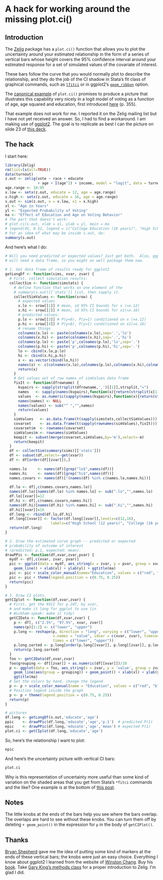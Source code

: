 A hack for working around the missing plot.ci()
===============================================

Introduction
------------

The [Zelig](http://gking.harvard.edu/zelig) package has a `plot.ci()` function that allows you to plot the uncertainty around your estimated relationship in the form of a series of vertical bars whose height covers the 95% confidence interval around your estimated response for a set of simulated values of the covariate of interest. 

These bars follow the curve that you would normally plot to describe the relationship, and they do the job of the CI shadow in Stata's fit class of graphical commands, such as [`lfitci`](http://data.princeton.edu/stata/graphics.html) or in ggplot2's [`geom_ribbon`](http://www.ats.ucla.edu/stat/r/dae/logit.htm) option. 

The [canonical example](http://rss.acs.unt.edu/Rdoc/library/Zelig/html/plot.ci.html)  of `plot.ci()` promises to produce a picture that illustrates this capability very nicely in a logit model of voting as a function of age, age squared and education, first introduced [here](http://gking.harvard.edu/files/making.pdf) (p. 355).

That example does not work for me. I reported it on the Zelig mailing list but I have not yet received an answer. So, I had to find a workaround. I am making use of [ggplot2](http://ggplot2.org/). The goal is to replicate as best I can the picture on slide 23 of [this deck](http://imai.princeton.edu/talk/files/kansas10.pdf).

The hack
--------

I start here:

```{r setUp, eval=TRUE, warning=FALSE, message=FALSE, cache=TRUE, results='hide'}
library(Zelig)
rm(list=ls(all=TRUE))
data(turnout)
z.out <- zelig(vote ~ race + educate
               + age + I(age^2) + income, model = "logit", data = turnout)
age.range <- 18:95
x.low <- setx(z.out, educate = 12, age = age.range)
x.high <- setx(z.out, educate = 16, age = age.range)
s.out <- sim(z.out, x = x.low, x1 = x.high)
xl <- "Age in Years"
yl <- "Expected Probability of Voting"
ma <- "Effect of Education and Age on Voting Behavior"
# The part that doesn't work:
# plot.ci(s.out, xlab = xl, ylab = yl, main = ma
# legend(45, 0.52, legend = c("College Education (16 years)", "High School Education (12 years)"), col = c("blue","red"), lty = c("solid"))
# For an idea of what may be inside s.out, do:
summary(s.out)
```

And here's what I do:

```{r theHack, eval=TRUE, warning=FALSE, message=FALSE, cache=TRUE, results='hide'}
# Will you need predicted or expected values? Just get both.  Also, ggplot
# will need a data frame, so you might as well package them now. 
                  
# 1. Get data frame of results ready for ggplot2
getLongDf <- function(sims, xvar, zvar) {
  # First, collect simulation results:
  collectSim <- function(simstats) {
    # define function that works on one element of the
    # summary(s.out)[['stats']] list, then sapply it.
    collectSimValues <- function(srow) {
      # expected values
      x.lo <- srow[[1]] # mean, sd 95% CI bounds for x (=x.12)
      x.hi <- srow[[2]] # mean, sd 95% CI bounds for x1(=x.16)
      # predicted values:
      p.lo <- srow[[3]] # P(y=0), P(y=1) conditioned on x (=x.12)
      p.hi <- srow[[4]] # P(y=0), P(y=1) conditioned on x1(=x.16)
      # rename things
      colnames(x.lo) <- paste(colnames(x.lo),sep='.','lo')
      colnames(x.hi) <- paste(colnames(x.hi),sep='.','hi')
      colnames(p.lo) <- paste('p',colnames(p.lo),'lo',sep='.')
      colnames(p.hi) <- paste('p',colnames(p.hi),'hi',sep='.')
      lo <- cbind(x.lo,p.lo)
      hi <- cbind(x.hi,p.hi)
      x <- as.vector(cbind(lo,hi))
      names(x) <- c(colnames(x.lo),colnames(p.lo),colnames(x.hi),colnames(p.hi))
      return(x)
    }
    # Get values out of row names of simValues data frame
    fixIt <- function(dfrowname) {
      kvpairs <- sapply(strsplit(dfrowname,',')[[1]],strsplit,"=")
      names   <- sapply(names(kvpairs),function(x){return(strsplit(x[1],"=")[[1]][1])})
      values  <- as.numeric(sapply(names(kvpairs),function(x){return(strsplit(x[1],"=")[[1]][2])}))
      names(names) <- NULL
      names(values) <- sub("^ ","",names)
      return(values)
    }
    simValues   <- as.data.frame(t(sapply(simstats,collectSimValues)))
    covarset    <- as.data.frame(t(sapply(rownames(simValues),fixIt)))
    covarset$m  <- rownames(covarset)
    simValues$m <- rownames(simValues)
    keepit <- subset(merge(covarset,simValues,by='m'),select=-m)
    return(keepit)
  } 
  df <- collectSim(summary(sims)[['stats']])  
  df <- subset(df,select=-get(xvar))
  df <- df[order(df[[zvar]]),]
  
  names.lo     <- names(df)[grep("lo$",names(df))]
  names.hi     <- names(df)[grep("hi$",names(df))]
  names.covars <- names(df)[!(names(df) %in% c(names.lo,names.hi))]
  
  df.lo <- df[,c(names.covars,names.lo)]
  names(df.lo)[names(df.lo) %in% names.lo] <- sub(".lo","",names.lo)
  df.lo[[xvar]]=12
  df.hi <- df[,c(names.covars,names.hi)]
  names(df.hi)[names(df.hi) %in% names.hi] <- sub(".hi","",names.hi)
  df.hi[[xvar]]=16
  df.long <- rbind(df.lo,df.hi)
  df.long[[xvar]] <- factor(df.long[[xvar]],levels=c(12,16),
                     labels=c("High School (12 years)", "College (16 years)"))
  return(df.long)
}

# 2. Draw the estimated curve graph -- predicted or expected
# probability of outcome of interest
# (predicted: p.1, expected: mean).  
drawPPic <- function(df,xvar,zvar,pvar) {
  mydf <- df[,c(xvar, zvar, pvar)]
  pic <- ggplot(data = mydf, aes_string(x = zvar, y = pvar, group = xvar, color = xvar)) + 
    geom_line() + xlab(xl) + ylab(yl) + ggtitle(ma)
  pic <- pic + scale_color_manual(name="Education", values = c("red", "blue"))
  pic <- pic + theme(legend.position = c(0.75, 0.25))
  return(pic)
}

# 3. Draw CI plots.
getCIplot <- function(df,xvar,zvar) {
  # First, get the 95CI for p.2d7, by xvar, 
  # and make it long for ggplot to use (in
  # Wickham-speak: make it tidy)
  getCIData <- function(df,xvar,zvar) {
    p <- df[, c("2.5%", "97.5%", xvar, zvar)]
    names(p)[1:2] <- c("lower", "upper")
    p.long <- reshape(p, direction = "long", varying = c("lower", "upper"), 
                      v.names = "value", idvar = c(xvar, zvar), timevar = "ci", 
                      times = c("lower", "upper"))
    p.long.sorted <- p.long[order(p.long[[xvar]], p.long[[zvar]], p.long$ci), ]
    return(p.long.sorted)
  }
  foo <- getCIData(df,xvar,zvar)
  foo$grouping <- df[[zvar]] + as.numeric(df[[xvar]])/10
  p <- ggplot(data = foo, aes_string(x = zvar, y = 'value', group = zvar, colour = xvar)) + 
    geom_line(aes(group = grouping)) + geom_point() + xlab(xl) + ylab(yl) + 
    ggtitle(ma)
  # Set the colors by hand, change the legend
  p <- p + scale_color_manual(name = "Education", values = c("red", "blue"))
  # Position legend inside the graph
  p <- p + theme(legend.position = c(0.75, 0.25))
  return(p)
}

# pictures
df.long <- getLongDf(s.out,'educate','age')
ppic    <- drawPPic(df.long,'educate','age','p.1')  # predicted P(1)
epic    <- drawPPic(df.long,'educate','age','mean') # expected P(1)
plot.ci <- getCIplot(df.long,'educate','age')

```

So, here's the relationship I want to plot:

```{r showEPic, echo=FALSE, eval=TRUE, warning=FALSE, message=FALSE, cache=TRUE, fig.width=7, fig.height=6}
epic
```

And here's the uncertainty picture with vertical CI bars:

```{r showPlotCI, echo=FALSE, eval=TRUE, warning=FALSE, message=FALSE, cache=TRUE, fig.width=7, fig.height=6}
plot.ci
```

Why is this representation of uncertainty more useful than some kind of variation on the shaded areas that you get from Stata's `*fitci` commands and the like? One example is at the bottom of [this post](http://rpubs.com/ghuiber/moneytalks).

Notes
-----

The little knobs at the ends of the bars help you see where the bars overlap. The overlaps are hard to see without these knobs. You can turn them off by deleting `+ geom_point()` in the expression for `p` in the body of `getCIPlot()`.

Thanks
------

[Bryan Shepherd](https://twitter.com/bryancshepherd) gave me the idea of putting some kind of markers at the ends of these vertical bars; the knobs were just an easy choice. Everything I know about ggplot2 I learned from the website of [Winston Chang](http://www.cookbook-r.com/). Buy his [book](http://shop.oreilly.com/product/0636920023135.do). Take [Gary King's methods class](http:j.mp/G2001) for a proper introduction to Zelig. I'm glad I did.